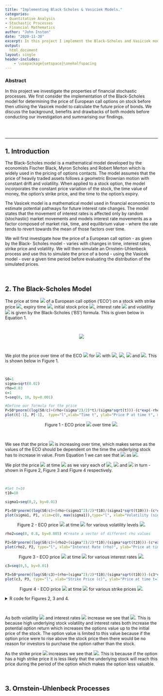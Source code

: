 ```yaml
---
title: "Implementing Black Scholes & Vasiciek Models."
categories:
- Quantitative Analysis
- Stochastic Processes
- Financial Mathematics
author: "John Inston"
date: "2020-11-30"
excerpt: In this project I implement the Black-Scholes and Vasiciek models to determine the prices of call options and bonds respectively.  
output:   
  html_document
layout: single
header-includes:
    - \usepackage{setspace}\onehalfspacing
---
```


### Abstract

In this project we investigate the properties of financial stochastic processes.  We first consider the implementation of the Black-Scholes model for determining the price of European call options on stock before then utlising the Vasicek model to calculate the future price of bonds.  We discuss the background, benefits and drawbacks of both models before conducting our investigation and summarising our findings.

<br>
<br>

---

## 1.  Introduction

The Black-Scholes model is a mathematical model developed by the economists Fischer Black, Myron Scholes and Robert Merton which is widely used in the pricing of options contacts. The model assumes that the price of heavily traded assets follows a geometric Brownian motion with constant drift and volatility. When applied to a stock option, the model incorporates the constant price variation of the stock, the time value of money, the option’s strike price, and the time to the option’s expiry.
<br>

The Vasicek model is a mathematical model used in financial economics to estimate potential pathways for future interest rate changes. The model states that the movement of interest rates is affected only by random (stochastic) market movements and models interest rate movements as a factor composed of market risk, time, and equilibrium value - where the rate tends to revert towards the mean of those factors over time.
<br>

We will first investigate how the price of a European call option - as given by the Black- Scholes model - varies with changes in time, interest rates, strike price and volatility. We will then simulate an Ornstein-Uhlenbeck process and use this to simulate the price of a bond - using the Vasicek model - over a given time period before evaluating the distribution of the simulated prices.

<br>

## 2.  The Black-Scholes Model

The price at time <img src="https://render.githubusercontent.com/render/math?math=t_0=0"> of a European call option ('ECO') on a stock with strike price <img src="https://render.githubusercontent.com/render/math?math=c">, expiry time <img src="https://render.githubusercontent.com/render/math?math=t_0">, initial stock price <img src="https://render.githubusercontent.com/render/math?math=S_0">, interest rate <img src="https://render.githubusercontent.com/render/math?math=\rho"> and volatility <img src="https://render.githubusercontent.com/render/math?math=\sigma"> is given by the Black-Scholes ('BS') formula.  This is given below in Equation 1.

<br>

<p style="text-align: center;"> 
<img src="https://render.githubusercontent.com/render/math?math=\Large P_{t_0}=S_0\Phi\big(\frac{\log(S_0/c)%2B(\rho%2B\sigma^2/2)t_0}{\sigma\sqrt{t_0}}\big)-c\exp(\rho t_0)\Phi\big(\frac{\log(s_0/c)%2B(\rho-\sigma^2/2)t_0}{\sigma\sqrt{t_0}}\big)."></p>

<br>

We plot the price over time of the ECO <img src="https://render.githubusercontent.com/render/math?math=P_t"> for <img src="https://render.githubusercontent.com/render/math?math=0\leq t\leq 10"> with <img src="https://render.githubusercontent.com/render/math?math=s_0=1">, <img src="https://render.githubusercontent.com/render/math?math=\sigma^2=0.02">, <img src="https://render.githubusercontent.com/render/math?math=\rho=0.03"> and <img src="https://render.githubusercontent.com/render/math?math=c=1">.  This is shown below in Figure 1.

<br>

```r
S0=1 
sigma=sqrt(0.02)
rho=0.03
c=1
t=seq(0, 10, by=0.001)

#Define our formula for the price
P=S0*pnorm((log(S0/c)+(rho+(sigma^2)/2)*t)/(sigma*sqrt(t)))-(c*exp(-rho*t))*pnorm((log(S0/c)+(rho-(sigma^2)/2)*t)/(sigma*sqrt(t)))
plot(t[-1], P[-1],  type="l",xlab="Time t", ylab="Price P at time t", main="Price P against time t")
```

<p style="text-align: center;"> 
Figure 1 - ECO price <img src="https://render.githubusercontent.com/render/math?math=P_t"> over time <img src="https://render.githubusercontent.com/render/math?math=t">.</p>

<br>

We see that the price <img src="https://render.githubusercontent.com/render/math?math=P_t"> is increasing over time, which makes sense as the values of the ECO should be dependent on the time the underlying stock has to increase in value.  From Equation 1 we can see that <img src="https://render.githubusercontent.com/render/math?math=P_t\rightarrow S_0"> as <img src="https://render.githubusercontent.com/render/math?math=t\rightarrow\infty">.

We plot the price <img src="https://render.githubusercontent.com/render/math?math=P_{10}"> at time <img src="https://render.githubusercontent.com/render/math?math=t=10"> as we vary each of <img src="https://render.githubusercontent.com/render/math?math=\sigma">, <img src="https://render.githubusercontent.com/render/math?math=\rho"> and <img src="https://render.githubusercontent.com/render/math?math=c"> in turn - shown in Figure 2, Figure 3 and Figure 4 respectively.

<br>

```r

#Set t=10
t10=10

sigma1=seq(0,2, by=0.01)

P1=S0*pnorm((log(S0/c)+(rho+(sigma1^2)/2)*t10)/(sigma1*sqrt(t10)))-(c*exp(-rho*t10))*pnorm((log(S0/c)+(rho-(sigma1^2)/2)*t10)/(sigma1*sqrt(t10)))
plot(sigma1, P1, xlim=c(0, max(sigma1)),type="l", xlab="Volatility (sigma)", ylab="Price at time t=10", main="Price P10 against volatility")

```

<p style="text-align: center;"> 
Figure 2 - ECO price <img src="https://render.githubusercontent.com/render/math?math=P_{10}"> at time <img src="https://render.githubusercontent.com/render/math?math=t=10"> for various volatility levels <img src="https://render.githubusercontent.com/render/math?math=\sigma">.</p>

```r

rho2=seq(0, 0.8, by=0.005) #Create a vector of different rho values

P2=S0*pnorm((log(S0/c)+(rho2+(sigma^2)/2)*t10)/(sigma*sqrt(t10)))-(c*exp(-rho2*t10))*pnorm((log(S0/c)+(rho2-(sigma^2)/2)*t10)/(sigma*sqrt(t10)))
plot(rho2, P2, type="l", xlab="Interest Rate (rho)", ylab="Price at time t=10", main="Price P10 against interest rate")

```

<p style="text-align: center;"> 
Figure 3 - ECO price <img src="https://render.githubusercontent.com/render/math?math=P_{10}"> at time <img src="https://render.githubusercontent.com/render/math?math=t=10"> for various interest rates <img src="https://render.githubusercontent.com/render/math?math=\rho">.</p>

```r
c3=seq(0,5, by=0.01)

P3=S0*pnorm((log(S0/c3)+(rho+(sigma^2)/2)*t10)/(sigma*sqrt(t10)))-(c3*exp(-rho*t10))*pnorm((log(S0/c3)+(rho-(sigma^2)/2)*t10)/(sigma*sqrt(t10)))
plot(c3, P3, type="l", xlab="Strike Price (c)", ylab="Price at time t=10", main="Price P10 against strike price")

```

<p style="text-align: center;"> 
Figure 4 - ECO price <img src="https://render.githubusercontent.com/render/math?math=P_{10}"> at time <img src="https://render.githubusercontent.com/render/math?math=t=10"> for various strike prices <img src="https://render.githubusercontent.com/render/math?math=c">.</p>

<details>
<summary>R code for Figures 2, 3 and 4.</summary>
<p>

```{c#}
#Set t=10
t10=10

sigma1=seq(0,2, by=0.01)

P1=S0*pnorm((log(S0/c)+(rho+(sigma1^2)/2)*t10)/(sigma1*sqrt(t10)))-(c*exp(-rho*t10))*pnorm((log(S0/c)+(rho-(sigma1^2)/2)*t10)/(sigma1*sqrt(t10)))
plot(sigma1, P1, xlim=c(0, max(sigma1)),type="l", xlab="Volatility (sigma)", ylab="Price at time t=10", main="Price P10 against volatility")

rho2=seq(0, 0.8, by=0.005) #Create a vector of different rho values

P2=S0*pnorm((log(S0/c)+(rho2+(sigma^2)/2)*t10)/(sigma*sqrt(t10)))-(c*exp(-rho2*t10))*pnorm((log(S0/c)+(rho2-(sigma^2)/2)*t10)/(sigma*sqrt(t10)))
plot(rho2, P2, type="l", xlab="Interest Rate (rho)", ylab="Price at time t=10", main="Price P10 against interest rate")

c3=seq(0,5, by=0.01)

P3=S0*pnorm((log(S0/c3)+(rho+(sigma^2)/2)*t10)/(sigma*sqrt(t10)))-(c3*exp(-rho*t10))*pnorm((log(S0/c3)+(rho-(sigma^2)/2)*t10)/(sigma*sqrt(t10)))
plot(c3, P3, type="line", xlab="Strike Price (c)", ylab="Price at time t=10", main="Price P10 against strike price")
```

</p>
</details> 

<br>

As both volatility <img src="https://render.githubusercontent.com/render/math?math=\sigma"> and interest rates <img src="https://render.githubusercontent.com/render/math?math=\rho"> increase we see that <img src="https://render.githubusercontent.com/render/math?math=P_{10}\rightarrow S_0">.  This is because high underlying stock volatility and interest rates both increase the potential option return which increases the options value up to the initial price of the stock.  The option value is limited to this value because if the option price were to rise above the stock price then there would be no reason for investors to purchase the option rather than the stock.

As the strike price <img src="https://render.githubusercontent.com/render/math?math=c"> increases we see that <img src="https://render.githubusercontent.com/render/math?math=P_{10}\rightarrow 0">.  This is because if the option has a high strike price it is less likely that the underlying stock will reach this price during the period of the option which makes the option less valuable.

<br>

## 3. Ornstein-Uhlenbeck Processes




